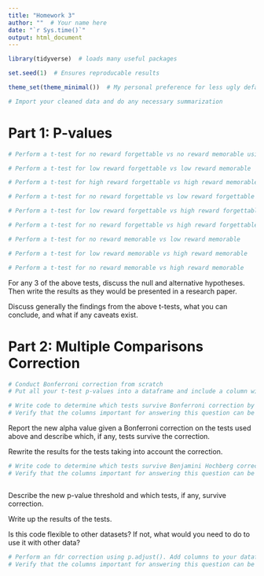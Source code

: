 ```yaml
---
title: "Homework 3"
author: ""  # Your name here
date: "`r Sys.time()`"
output: html_document
---
```


```r
library(tidyverse)  # loads many useful packages

set.seed(1)  # Ensures reproducable results

theme_set(theme_minimal())  # My personal preference for less ugly default plots
```

```r
# Import your cleaned data and do any necessary summarization


```

# Part 1: P-values

```r
# Perform a t-test for no reward forgettable vs no reward memorable using t.test()


```


```r
# Perform a t-test for low reward forgettable vs low reward memorable


```

```r
# Perform a t-test for high reward forgettable vs high reward memorable


```

```r
# Perform a t-test for no reward forgettable vs low reward forgettable


```

```r
# Perform a t-test for low reward forgettable vs high reward forgettable


```

```r
# Perform a t-test for no reward forgettable vs high reward forgettable


```

```r
# Perform a t-test for no reward memorable vs low reward memorable


```

```r
# Perform a t-test for low reward memorable vs high reward memorable


```

```r
# Perform a t-test for no reward memorable vs high reward memorable


```

For any 3 of the above tests, discuss the null and alternative hypotheses. Then write the results as they would be presented in a research paper.






Discuss generally the findings from the above t-tests, what you can conclude, and what if any caveats exist.






# Part 2: Multiple Comparisons Correction

```r
# Conduct Bonferroni correction from scratch
# Put all your t-test p-values into a dataframe and include a column with their original significance (TRUE/FALSE)

```

```r
# Write code to determine which tests survive Bonferroni correction by adding a new column to your dataframe (TRUE/FALSE)
# Verify that the columns important for answering this question can be seen on your knitted html document


```

Report the new alpha value given a Bonferroni correction on the tests used above and describe which, if any, tests survive the correction.





Rewrite the results for the tests taking into account the correction.





```r

# Write code to determine which tests survive Benjamini Hochberg correction (with q=.05) by adding a new column to your dataframe (TRUE/FALSE)
# Verify that the columns important for answering this question can be seen on your knitted html document



```

Describe the new p-value threshold and which tests, if any, survive correction.




Write up the results of the tests.



Is this code flexible to other datasets? If not, what would you need to do to use it with other data?



```r
# Perform an fdr correction using p.adjust(). Add columns to your dataframe showing these adjusted p-values and their significance.
# Verify that the columns important for answering this question can be seen on your knitted html document.



```
